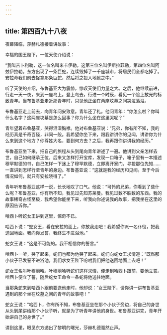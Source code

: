 ```yaml
---
---
---
```

title: 第四百九十八夜
---






夜幕降临，莎赫札德接着讲故事：





幸福的国王陛下，一位天使介绍说：

“我叫吉卜利勒，这一位名叫米卡伊勒，这第三位名叫伊斯拉菲勒，第四位名叫阿兹伊拉勒。东方出现了一条巨蛇，连续毁掉了一千座城市，将居民们全都吃掉了。安拉命我们前去捉拿那条巨蛇，然后将之投入地狱之中。”

听了天使的介绍，布鲁基亚大为震惊，惊叹天使们力量之大。之后，他继续前进，行走一天一夜，来到一座岛上。登上岛去，行进一个时辰，看见一个脸上放光的标致青年。当布鲁基亚走近那青年时，只见他正坐在两座坟墓之间哭泣落泪。

布鲁基亚走上前去，向青年问安致意。青年还了礼。他问青年：“你怎么啦？你叫什么名字？这两座坟墓是怎么回事？你为什么坐在这里哭呢？”

青年望着布鲁基亚，哭得泪湿胸襟。他对布鲁基亚说：“兄弟，你有所不知，我的经历真是千奇百怪，非同一般。我希望你坐下来，跟我讲讲你的见闻，讲讲你为什么来到这个地方？你尊姓大名，要到何方去？之后，我再跟你讲讲我的经历。”

布鲁基亚坐下来，把自己的旅程从头到尾向青年讲述了一遍。他讲到父亲怎样去世，自己如何继承王位，后来又怎样打开宝库，发现一口箱子，箱子里有一本描述穆罕默德的书，自己怎样一下迷上了穆罕默德，立即离开家门，寻投那位先知……一直讲到怎样行至青年的身边。布鲁基亚说：“这就是我的经历和见闻。至于今后情况如何，就只有安拉晓得了。”

青年听布鲁基亚这样一说，长长地叹了口气。他说：“可怜的兄弟，你看到了些什么呢？布鲁基亚，你有所不知，我见过先知苏莱曼。我见过数不胜数的东西。我的故事稀奇古怪至极，我希望你能坐下来，听我向你述说我的故事，把我坐在这里的原因告诉你。”





哈西卜听蛇女王讲到这里，惊奇不已。

哈西卜说：“蛇女王，看在安拉的面上，你放我走吧！我希望你派一名仆役，把我送回地面。我向你发誓，我终生不进浴池。”

蛇女王说：“这是不可能的。我不相信你的誓言。”

哈西卜一听，哭了起来，蛇们也都为他哭了起来。蛇们向蛇女王求情道：“既然那小伙子已发誓不进浴池，我们求女王陛下吩咐我们把他送回地面上去吧！”

蛇女王名叫叶穆丽哈。叶穆丽哈听蛇们这样求情，便走到哈西卜跟前，要他立誓。哈西卜便立了誓，随后蛇女王命令一条蛇将他送往地面。

当那条蛇来到哈西卜跟前要送他走时，他却说：“女王陛下，请你讲一讲布鲁基亚遇到的那个坐在坟墓之间的青年的故事吧！”

蛇女王说：“哈西卜，你有所不知，布鲁基亚坐在那个小伙子旁边，将自己的身世从头到尾讲给那个小伙子听，就是为了听青年讲他的身世。布鲁基亚讲完，青年开始讲自己的身世了。”





讲到这里，眼见东方透出了黎明的曙光，莎赫札德戛然止声。